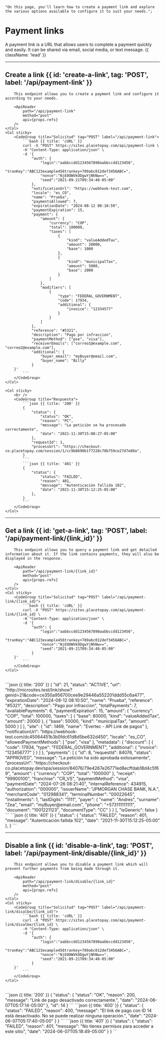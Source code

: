     "On this page, you'll learn how to create a payment link and explore the various options available to configure it to suit your needs.";



# Payment links

A payment link is a URL that allows users to complete a payment quickly and easily. It can be shared via email, social media, or text message. {{ className: 'lead' }}

---

## Create a link {{ id: 'create-a-link', tag: 'POST', label: '/api/payment-link' }}


<Row>
    <Col>

        This endpoint allows you to create a payment link and configure it according to your needs.

        <ApiReader
            path="/api/payment-link"
            method="post"
            api={props.refs}
        />
    </Col>
    <Col sticky>
        <CodeGroup title="Solicitud" tag="POST" label="/api/payment-link">
            ```bash {{ title: 'cURL' }}
            curl -X "POST" https://sites.placetopay.com/api/payment-link \
            -H "Content-Type: application/json" \
            -d '{
                "auth": {
                    "login":"aabbccdd1234567890aabbccdd123456",
                    "tranKey":"ABC123example456trankey+789abc012def3456ABC=",
                    "nonce":"NjE0OWVkODgwYjNhNw==",
                    "seed":"2021-09-21T09:34:48-05:00"
                },
                "notificationUrl": "https://webhook-test.com",
                "locale": "es_CO",
                "name": "Prueba",
                "paymentsAllowed": 7,
                "expirationDate": "2024-08-12 08:10:50",
                "paymentExpiration": 15,
                "payment": {
                    "amount": {
                        "currency": "COP",
                        "total": 100000,
                        "taxes": [
                            {
                                "kind": "valueAddedTax",
                                "amount": 20000,
                                "base": 1000
                            },
                            {
                                "kind": "municipalTax",
                                "amount": 5000,
                                "base": 2000
                            }
                        ]
                    },
                    "modifiers": [
                        {
                            "type": "FEDERAL_GOVERNMENT",
                            "code": 17934,
                            "additional": {
                                "invoice": "12334577"
                            }
                        }
                    ]
                },
                "reference": "#5321",
                "description": "Pago por infraccion",
                "paymentMethod": ["pse", "visa"],
                "receiverEmails": ["correo1@example.com", "correo2@example.com"],
                "additional": {
                    "buyer_email": "myBuyer@email.com",
                    "buyer_name": "Billy"
                }
        }'
            ```
        </CodeGroup>
    </Col>
</Row>

<Row>
    <Col>
        <ApiReader
            path="/api/payment-link"
            method="post"
            type="response"
            api={props.refs}
        />
    </Col>

    <Col sticky>
        <br />
        <CodeGroup title="Respuesta">
            ```json {{ title: '200' }}
            {
                "status": {
                    "status": "OK",
                    "reason": "PC",
                    "message": "La petición se ha procesado correctamente",
                    "date": "2021-11-30T15:08:27-05:00"
                },
                "requestId": 1,
                "processUrl": "https://checkout-co.placetopay.com/session/1/cc9b8690b1f7228c78b759ce27d7e80a",
            }
            ```
            ```json {{ title: '401' }}
            {
                "status": {
                    "status": "FAILED",
                    "reason": 401,
                    "message": "Autenticación fallida 102",
                    "date": "2021-11-30T15:12:25-05:00"
                },
            }
            ```
        </CodeGroup>
    </Col>
</Row>

---

## Get a link {{ id: 'get-a-link', tag: 'POST', label: '/api/payment-link/{link_id}' }}

<Row>
    <Col>

        This endpoint allows you to query a payment link and get detailed information about it. If the link contains payments, they will also be displayed in the response.

        <ApiReader
            path="/api/payment-link/{link_id}"
            method="post"
            api={props.refs}
        />
    </Col>
    <Col sticky>
        <CodeGroup title="Solicitud" tag="POST" label="/api/payment-link/{link_id}">
            ```bash {{ title: 'cURL' }}
            curl -X "POST" https://sites.placetopay.com/api/payment-link/{link_id} \
            -H "Content-Type: application/json" \
            -d '{
                "auth": {
                    "login":"aabbccdd1234567890aabbccdd123456",
                    "tranKey":"ABC123example456trankey+789abc012def3456ABC=",
                    "nonce":"NjE0OWVkODgwYjNhNw==",
                    "seed":"2021-09-21T09:34:48-05:00"
                }
        }'
            ```
        </CodeGroup>
    </Col>
</Row>

<Row>
    <Col>
        <ApiReader
            path="/api/payment-link/{link_id}"
            method="post"
            type="response"
            api={props.refs}
        />
    </Col>
    <Col sticky>
        <br />
        <CodeGroup title="Respuesta">
            ```json {{ title: '200' }}
            {
                "id": 21,
                "status": "ACTIVE",
                "url": "http://microsites.test/link/show?genid=21&code=ce350a956700cee9e29446a552201ddd55c6a477",
                "expirationDate": "2024-08-12 08:10:50",
                "name": "Prueba",
                "reference": "#5321",
                "description": "Pago por infraccion",
                "totalPayments": 7,
                "availablePayments": 6,
                "paymentExpiration": 15,
                "amount": {
                  "currency": "COP",
                  "total": 100000,
                  "taxes": [
                    {
                      "base": 80000,
                      "kind": "valueAddedTax",
                      "amount": 20000
                    },
                    {
                      "base": 50000,
                      "kind": "municipalTax",
                      "amount": 5000
                    }
                  ]
                },
                "site": {
                    "id": 1469,
                    "name": "Evertec - API Link de pagos"
                },
                "notificationUrl": "https://webhook-test.com/dc45064451b3b0fdc61d8d5be632d450",
                "locale": "es_CO",
                "allowedPaymentMethods": [
                  "pse",
                  "visa"
                ],
                "metadata": {
                  "discount": [
                    {
                      "code": 17934,
                      "type": "FEDERAL_GOVERNMENT",
                      "additional": {
                        "invoice": "123456777"
                      }
                    }
                  ]
                },
                "payments": [
                    {
                      "id": 8,
                      "requestId": 84076,
                      "status": "APPROVED",
                      "message": "La petición ha sido aprobada exitosamente",
                      "processUrl": "https://checkout-co.placetopay.dev/spa/session/84076/79e4267e26771ed8ecffdab18d4c5f69",
                      "amount": {
                        "currency": "COP",
                        "total": "100000"
                      },
                      "receipt": "99900100",
                      "franchise": "CR_VS",
                      "paymentMethod": "visa",
                      "paymentDate": "2024-07-26 08:21:40",
                      "internalReference": 434915,
                      "authorization": "000000",
                      "issuerName": "JPMORGAN CHASE BANK, N.A.",
                      "merchantCode": "012988341",
                      "terminalNumber": "00022645",
                      "installments": 1,
                      "lastDigits": "1111",
                      "payer": {
                          "name": "Andres",
                          "surname": "Zea",
                          "email": "myBuyer@email.com",
                          "phone": "+573111111111",
                          "document": "1001221123",
                          "documentType": "CC"
                      }
                  }
                ],
                "isGeneric": false
            }
            ```
            ```json {{ title: '401' }}
            {
                "status": {
                    "status": "FAILED",
                    "reason": 401,
                    "message": "Autenticación fallida 102",
                    "date": "2021-11-30T15:12:25-05:00"
                },
            }
            ```
        </CodeGroup>
    </Col>
</Row>

---

## Disable a link {{ id: 'disable-a-link', tag: 'POST', label: '/api/payment-link/disable/{link_id}' }}

<Row>
    <Col>

        This endpoint allows you to disable a payment link which will prevent further payments from being made through it.

        <ApiReader
            path="/api/payment-link/disable/{link_id}"
            method="post"
            api={props.refs}
        />
    </Col>
    <Col sticky>
        <CodeGroup title="Solicitud" tag="POST" label="/api/payment-link/disalbe/{link_id}">
            ```bash {{ title: 'cURL' }}
            curl -X "POST" https://sites.placetopay.com/api/payment-link/disalbe/{link_id} \
            -H "Content-Type: application/json" \
            -d '{
                "auth": {
                    "login":"aabbccdd1234567890aabbccdd123456",
                    "tranKey":"ABC123example456trankey+789abc012def3456ABC=",
                    "nonce":"NjE0OWVkODgwYjNhNw==",
                    "seed":"2021-09-21T09:34:48-05:00"
                }
        }'
            ```
        </CodeGroup>
    </Col>
</Row>

<Row>
    <Col>
        <ApiReader
            path="/api/payment-link/disable/{link_id}"
            method="post"
            type="response"
            api={props.refs}
        />
    </Col>
    <Col sticky>
        <br />
        <CodeGroup title="Respuesta">
            ```json {{ title: '200' }}
            {
                "status": {
                    "status": "OK",
                    "reason": 200,
                    "message": "Link de pago desactivado correctamente.",
                    "date": "2024-06-07T05:17:14-05:00"
                },
                "id": 14
            }
            ```
            ```json {{ title: '400' }}
            {
                "status": {
                    "status": "FAILED",
                    "reason": 400,
                    "message": "El link de pago con ID 14 está desactivado. No se puede realizar ninguna operación.",
                    "date": "2024-06-07T05:17:40-05:00"
                }
            }
            ```
            ```json {{ title: '401' }}
            {
                "status": {
                    "status": "FAILED",
                    "reason": 401,
                    "message": "No tienes permisos para acceder a este sitio",
                    "date": "2024-06-07T05:18:49-05:00"
                }
            }
            ```
        </CodeGroup>
    </Col>
</Row>